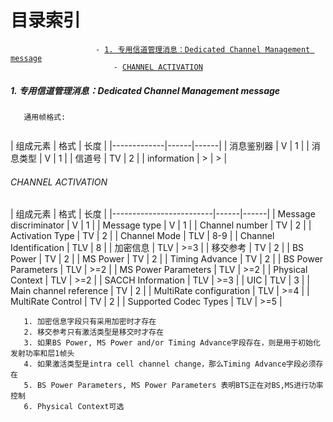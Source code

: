 = 目录索引 =
                    - [[#1. 专用信道管理消息：Dedicated Channel Management message|1. 专用信道管理消息：Dedicated Channel Management message]]
                        - [[#1. 专用信道管理消息：Dedicated Channel Management message#CHANNEL ACTIVATION|CHANNEL ACTIVATION]]

===== 1. 专用信道管理消息：Dedicated Channel Management message =====

	通用帧格式:
	
| 组成元素    | 格式 | 长度 |
|-------------|------|------|
| 消息鉴别器  | V    | 1    |
| 消息类型    | V    | 1    |
| 信道号      | TV   | 2    |
| information | >    | >    |

====== CHANNEL ACTIVATION ======

| 组成元素                | 格式 | 长度 |
|-------------------------|------|------|
| Message discriminator   | V    | 1    |
| Message type            | V    | 1    |
| Channel number          | TV   | 2    |
| Activation Type         | TV   | 2    |
| Channel Mode            | TLV  | 8-9  |
| Channel Identification  | TLV  | 8    |
| 加密信息                | TLV  | >=3  |
| 移交参考                | TV   | 2    |
| BS Power                | TV   | 2    |
| MS Power                | TV   | 2    |
| Timing Advance          | TV   | 2    |
| BS Power Parameters     | TLV  | >=2  |
| MS Power Parameters     | TLV  | >=2  |
| Physical Context        | TLV  | >=2  |
| SACCH Information       | TLV  | >=3  |
| UIC                     | TLV  | 3    |
| Main channel reference  | TV   | 2    |
| MultiRate configuration | TLV  | >=4  |
| MultiRate Control       | TV   | 2    |
| Supported Codec Types   | TLV  | >=5  |

	1. 加密信息字段只有采用加密时才存在
	2. 移交参考只有激活类型是移交时才存在
	3. 如果BS Power, MS Power and/or Timing Advance字段存在，则是用于初始化发射功率和层1帧头
	4. 如果激活类型是intra cell channel change，那么Timing Advance字段必须存在
	5. BS Power Parameters, MS Power Parameters 表明BTS正在对BS,MS进行功率控制 
	6. Physical Context可选 


